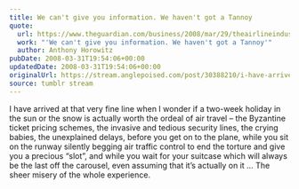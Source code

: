 ```yaml
---
title: We can't give you information. We haven't got a Tannoy
quote:
  url: https://www.theguardian.com/business/2008/mar/29/theairlineindustry.britishairwaysbusiness1
  work: "'We can't give you information. We haven't got a Tannoy'"
  author: Anthony Horowitz
pubDate: 2008-03-31T19:54:06+00:00
updatedDate: 2008-03-31T19:54:06+00:00
originalUrl: https://stream.anglepoised.com/post/30388210/i-have-arrived-at-that-very-fine-line-when-i
source: tumblr stream
---
```


I have arrived at that very fine line when I wonder if a two-week holiday in the sun or the snow is actually worth the ordeal of air travel &#8211; the Byzantine ticket pricing schemes, the invasive and tedious security lines, the crying babies, the unexplained delays, before you get on to the plane, while you sit on the runway silently begging air traffic control to end the torture and give you a precious &ldquo;slot&rdquo;, and while you wait for your suitcase which will always be the last off the carousel, even assuming that it&rsquo;s actually on it &hellip; The sheer misery of the whole experience.
